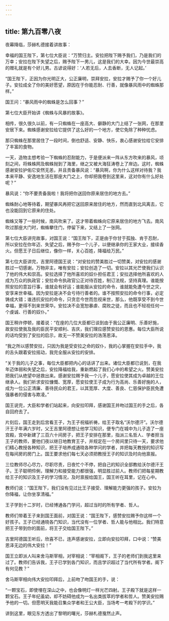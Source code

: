 ```yaml
---
---
---
```

title: 第九百零八夜
---






夜幕降临，莎赫札德接着讲故事：





幸福的国王陛下，第七位大臣说：“万赞归主。安拉把陛下赐予我们，乃是我们的万幸；安拉在陛下失望之后，赐予陛下一男儿，这是我们的大幸。因为今世最崇高的赠礼就是有个好儿男。古谚说得好：‘人若无后，人去香断，无人记起。’

“国王陛下，正因为你光明正大，公正廉明，崇拜安拉，安拉才赐予了你一个好儿子。安拉成全了你的美好愿望，原因在于你能忍耐、行善，就像暴风雨中的蜘蛛那样。”

国王问：“暴风雨中的蜘蛛是怎么回事？”





第七位大臣开始讲《蜘蛛与风暴的故事》。

相传，很久很久以前，有一只蜘蛛在一座高大、僻静的大门上结了一张网，在那里安居下来。蜘蛛感谢安拉给它提供了这么好的一个地方，使它免除了种种忧虑。

那只蜘蛛在那里居住了一段时间，倒也舒适、安静、快乐，衷心感谢安拉给它安排了丰富的食物。

一天，造物主想考验一下蜘蛛的忍耐能力，于是便派来一阵从东方吹来的暴风，顷刻之间，将蛛蛛网及蜘蛛抛到了海里，继之又被大海狂涛卷上了岸边。这时，蜘蛛感谢安拉护佑它安然无恙，并且责备暴风说：“暴风啊，你为什么这样对待我？我本来平静、安逸地生活在那座大门之上，你却把我卷到这里来，这对你有什么好处呢？”

暴风说：“你不要责备我啦！我将把你送回你原来居住的地方去。”

蜘蛛耐心地等待着，期望暴风再把它送回原来居住的地方，然而直到北风离去，它也没能回到它原来的住处。

蜘蛛又等了一些时候，南风吹来了。这才带着蜘蛛向它原来居住的地方飞去。南风吹过那座大门时，蜘蛛攀住门，停留下来，又结上了一张网。

第七位大臣讲完故事，对国王说：“国王陛下，正是由于你甘于孤独、肯于忍耐，所以安拉在你年迈、失望之后，赐予你一个儿子，以便继承你的王家大业，接续香火。但愿王子日后继位，像你一样，关心百姓，降福给万民。”





第七位大臣讲完，吉里阿德国王说：“对安拉的赞美胜过一切赞美，对安拉的感谢胜过一切感谢。万物非主，唯有安拉；安拉创造了一切。安拉以其光芒使我们认识了他的伟大和崇高。安拉选择了他所喜欢的奴仆担任君王；安拉选择他所喜欢的人成为万众的执政官；安拉命令执政官公正对待百姓，制订法规，坚持真理。谁能按照安拉的意旨行事，谁就会有好运；谁能服从安拉的命令，谁就能免遭今世之灾，安享来世幸福。因为安拉是决不会亏待行善者的。谁不按照安拉的命令行事，必定铸成大错；谁违抗安拉的命令，只贪恋今世而忽视来世，那么，他既享受不到今世幸福，更得不到来世荣华。安拉决不会宽恕暴虐、腐败之徒，而且也不轻视任何一个虔诚、行善的奴仆。”

国王稍许停顿，接着说：“在座的几位大臣都已谈到由于我公正廉明、乐善好施，故安拉使我及我的臣民平安顺利、吉庆，我们理应感赞安拉的恩惠。每位大臣所说的话均受到了安拉的启示，故无一不赞美安拉的浩荡恩泽。

“我之所以感赞安拉，只因为我是受安拉之命的奴仆，我的心掌握在安拉手中，我的舌头跟着安拉摇动，我完全服从安拉的安排。

“关于我的儿子之事，每位大臣都把内心的话讲了出来。诸位大臣都已说到，在我年迈体弱和失望之后，安拉降福给我，重新燃起了我们心中的希望之火。赞美安拉把我们从绝望中拯救出来。感谢安拉赐予我一个儿子，愿安拉使其成为卓越的王位继承人。我们祈求安拉慷慨、宽厚，愿安拉使王子成为行为高尚、乐善好施的人，成为一位公正清廉、善待民众的君王，以其宽厚、大度、善良、仁慈保护臣民免遭强暴者的侵害与欺凌。”

国王说完，大臣和学者们站起来，向安拉叩拜，感谢国王并吻过国王的手之后，各自回府去了。

片刻后，国王走到后宫看王子，为王子祝福祈祷，给王子取名“沃尔德汗”。沃尔德汗王子年满六岁时，父王吉里阿德想让他学习知识，便专门在城中为儿子造了一座宫殿，宫中新建了三百六十间房子，把王子安排在那里，指派三名哲人、学者担当王子的教师，要他们夜以继日地教育王子，并规定在一个房间里只待一天，要求他们精心教授各种知识，把王子培养成通晓各种学问的学者，并把每天教授的知识写在每间房的房门上。国王要求他们每七天必须把教授王子的知识及时向他禀报。

三位教师尽心尽力，尽职尽责，日夜忙个不停，把自己的知识全部教给沃尔德汗王子。王子聪明伶俐，理解力和接受能力都很强，明显胜过前人。教师们把每星期教给王子的知识及王子的学习情况，及时禀报给国王，国王听在耳里，记在心中。

教师们说：“国王陛下，我们没有见过比王子接受、理解能力更强的孩子。安拉为你降福，让你坐享清福。”

王子学到十二岁时，已经博通各门学问，超过当时的所有学者、哲人。

教师们带着王子来到国王面前，对国王说：“国王陛下，感赞安拉赐予你这样一个好孩子。王子已经通晓各门知识，当代没有一位学者、哲人能与他相比。我们特意把王子带到你的面前，将王子交给国王陛下。”

吉里阿德国王听后，欣喜不已，连声感谢安拉，立即向安拉叩拜，口中说：“赞美恩泽无边的伟大安拉！”

国王立即派人叫来舍马斯宰相，对宰相说：“宰相阁下，王子的老师们到我这里来过了。教师们告诉我，王子已学到各门知识，而且学识超过了当代所有学者。阁下有何见教？”

舍马斯宰相向伟大安拉叩拜后，上前吻了吻国王的手，说：

“一颗宝石，即使埋在深山之中，也会像明灯一样光芒四射。王子殿下就是这样一颗宝石。王子年纪虽幼，却不妨碍他成为一名出类拔萃的学者和哲人。赞美安拉赐予他的一切。但愿明天我能召集众学者和王公大臣，当场考一考殿下的学识。”





讲到这里，眼见东方透出了黎明的曙光，莎赫札德戛然止声。